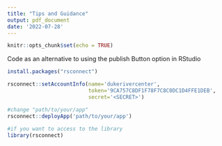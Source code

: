 ```yaml
---
title: "Tips and Guidance"
output: pdf_document
date: '2022-07-28'
---
```


```r
knitr::opts_chunk$set(echo = TRUE)
```

Code as an alternative to using the publish Button option in RStudio

```r
install.packages("rsconnect")

rsconnect::setAccountInfo(name='dukerivercenter',
                          token='9CA757C8DF1F78F7C8C0DC1D4FFE1DEB',
                          secret='<SECRET>')

#change "path/to/your/app"
rsconnect::deployApp('path/to/your/app')
 
#if you want to access to the library
library(rsconnect)
```


